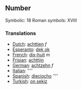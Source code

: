 ==Number==

Symbolic: 18
Roman symbols: XVIII

===Translations===

*[[Dutch]]: [[achttien]] ''f''
*[[Esperanto]]: [[dek ok]]
*[[French]]: [[dix-huit]] ''m''
*[[Frisian]]: [[achttjin]]
*[[German]]: [[achtzehn]] ''f''
*[[Italian]]: [[]] ''''
*[[Spanish]]: [[dieciocho]] ''''
*[[Turkish]]: [[on sekiz]]
